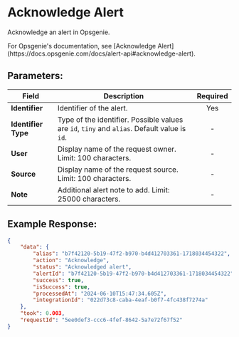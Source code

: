 
# Acknowledge Alert

Acknowledge an alert in Opsgenie.

<Callout type="info">
	For Opsgenie's documentation, see [Acknowledge
	Alert](https://docs.opsgenie.com/docs/alert-api#acknowledge-alert).
</Callout>

## Parameters:

| Field               | Description                                                                                  | Required |
| ------------------- | -------------------------------------------------------------------------------------------- | :------: |
| **Identifier**      | Identifier of the alert.                                                                     |   Yes    |
| **Identifier Type** | Type of the identifier. Possible values are `id`, `tiny` and `alias`. Default value is `id`. |    -     |
| **User**            | Display name of the request owner. Limit: 100 characters.                                    |    -     |
| **Source**          | Display name of the request source. Limit: 100 characters.                                   |    -     |
| **Note**            | Additional alert note to add. Limit: 25000 characters.                                       |    -     |

## Example Response:

```json
{
	"data": {
		"alias": "b7f42120-5b19-47f2-b970-b4d412703361-1718034454322",
		"action": "Acknowledge",
		"status": "Acknowledged alert",
		"alertId": "b7f42120-5b19-47f2-b970-b4d412703361-1718034454322",
		"success": true,
		"isSuccess": true,
		"processedAt": "2024-06-10T15:47:34.605Z",
		"integrationId": "022d73c8-caba-4eaf-b0f7-4fc438f7274a"
	},
	"took": 0.003,
	"requestId": "5ee0def3-ccc6-4fef-8642-5a7e72f67f52"
}
```
